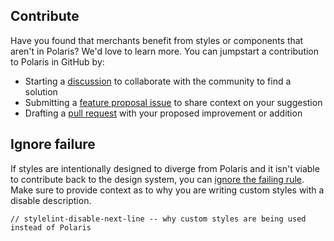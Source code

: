 ## Contribute

Have you found that merchants benefit from styles or components that aren't in Polaris? We'd love to learn more. You can jumpstart a contribution to Polaris in GitHub by:

- Starting a [discussion](https://github.com/Shopify/polaris/discussions/6750) to collaborate with the community to find a solution
- Submitting a [feature proposal issue](https://github.com/Shopify/polaris/issues/new?assignees=&labels=Feature+request&template=FEATURE_REQUEST.yml) to share context on your suggestion
- Drafting a [pull request](https://github.com/Shopify/polaris/pulls) with your proposed improvement or addition

## Ignore failure

If styles are intentionally designed to diverge from Polaris and it isn't viable to contribute back to the design system, you can [ignore the failing rule](https://stylelint.io/user-guide/ignore-code/#within-files). Make sure to provide context as to why you are writing custom styles with a disable description.

```
// stylelint-disable-next-line -- why custom styles are being used instead of Polaris
```
